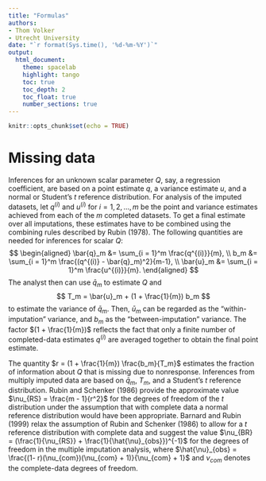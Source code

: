 ```yaml
---
title: "Formulas"
authors: 
- Thom Volker
- Utrecht University
date: "`r format(Sys.time(), '%d-%m-%Y')`"
output: 
  html_document:
    theme: spacelab
    highlight: tango
    toc: true
    toc_depth: 2
    toc_float: true
    number_sections: true
---
```



```r
knitr::opts_chunk$set(echo = TRUE)
```

# Missing data

Inferences for an unknown scalar parameter $Q$, say, a regression coefficient, are based on a point estimate $q$, a variance estimate $u$, and a normal or Student's $t$ reference distribution. For analysis of the imputed datasets, let $q^{(i)}$ and $u^{(i)}$ for $i = 1, 2, \dots, m$ be the point and variance estimates achieved from each of the $m$ completed datasets. To get a final estimate over all imputations, these estimates have to be combined using the combining rules described by Rubin (1978). The following quantities are needed for inferences for scalar $Q$:
$$
\begin{aligned}
\bar{q}_m &= \sum_{i = 1}^m \frac{q^{(i)}}{m}, \\
b_m &= \sum_{i = 1}^m \frac{(q^{(i)} - \bar{q}_m)^2}{m-1}, \\
\bar{u}_m &= \sum_{i = 1}^m \frac{u^{(i)}}{m}.
\end{aligned}
$$
The analyst then can use $\bar{q}_m$ to estimate $Q$ and
$$
T_m = \bar{u}_m + (1 + \frac{1}{m}) b_m
$$
to estimate the variance of $\bar{q}_m$. Then, $\bar{u}_m$ can be regarded as the "within-imputation" variance, and $b_m$ as the "between-imputation" variance. The factor $(1 + \frac{1}{m})$ reflects the fact that only a finite number of completed-data estimates $q^{(i)}$ are averaged together to obtain the final point estimate.

The quantity $r = (1 + \frac{1}{m}) \frac{b_m}{T_m}$ estimates the fraction of information about $Q$ that is missing due to nonresponse. Inferences from multiply imputed data are based on $\bar{q}_m$, $T_m$, and a Student's $t$ reference distribution. Rubin and Schenker (1986) provide the approximate value $\nu_{RS} = \frac{m - 1}{r^2}$ for the degrees of freedom of the $t$ distribution under the assumption that with complete data a normal reference distribution would have been appropriate. Barnard and Rubin (1999) relax the assumption of Rubin and Schenker (1986) to allow for a $t$ reference distribution with complete data and suggest the value $\nu_{BR} = (\frac{1}{\nu_{RS}} + \frac{1}{\hat{\nu}_{obs}})^{-1}$ for the degrees of freedom in the multiple imputation analysis, where $\hat{\nu}_{obs} = \frac{(1- r)(\nu_{com})(\nu_{com} + 1)}{\nu_{com} + 1}$ and $\nu_{com}$ denotes the complete-data degrees of freedom.




